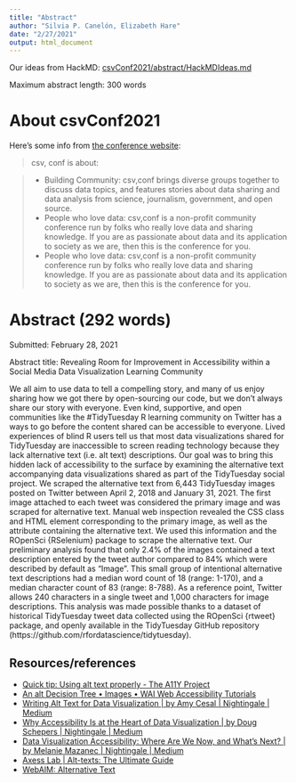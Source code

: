 ```yaml
---
title: "Abstract"
author: "Silvia P. Canelón, Elizabeth Hare"
date: "2/27/2021"
output: html_document
---
```


Our ideas from HackMD: [csvConf2021/abstract/HackMDIdeas.md](abstract/HackMDIdeas.md)

Maximum abstract length: 300 words

# About csvConf2021

Here's some info from [the conference website](https://csvconf.com/):

> csv, conf is about:

> -  Building Community: csv,conf brings diverse groups together to discuss data topics, and features stories about data sharing and data analysis from science, journalism, government, and open source.
> -  People who love data: csv,conf is a non-profit community conference run by folks who really love data and sharing knowledge. If you are as passionate about data and its application to society as we are, then this is the conference for you.
> -  People who love data: csv,conf is a non-profit community conference run by folks who really love data and sharing knowledge. If you are as passionate about data and its application to society as we are, then this is the conference for you.



# Abstract (292 words)

Submitted: February 28, 2021

Abstract title: Revealing Room for Improvement in Accessibility within a Social Media Data Visualization Learning Community

We all aim to use data to tell a compelling story, and many of us enjoy sharing how we got there by open-sourcing our code, but we don't always share our story with everyone. Even kind, supportive, and open communities like the #TidyTuesday R learning community on Twitter has a ways to go before the content shared can be accessible to everyone. Lived experiences of blind R users tell us that most data visualizations shared for TidyTuesday are inaccessible to screen reading technology because they lack alternative text (i.e. alt text) descriptions. Our goal was to bring this hidden lack of accessibility to the surface by examining the alternative text accompanying data visualizations shared as part of the TidyTuesday social project. 
We scraped the alternative text from 6,443 TidyTuesday images posted on Twitter between April 2, 2018 and January 31, 2021. The first image attached to each tweet was considered the primary image and was scraped for alternative text. Manual web inspection revealed the CSS class and HTML element corresponding to the primary image, as well as the attribute containing the alternative text. We used this information and the ROpenSci {RSelenium} package to scrape the alternative text.
Our preliminary analysis found that only 2.4% of the images contained a text description entered by the tweet author compared to 84% which were described by default as "Image". This small group of intentional alternative text descriptions had a median word count of 18 (range: 1-170), and a median character count of 83 (range: 8-788). As a reference point, Twitter allows 240 characters in a single tweet and 1,000 characters for image descriptions.
This analysis was made possible thanks to a dataset of historical TidyTuesday tweet data collected using the ROpenSci {rtweet} package, and openly available in the TidyTuesday GitHub repository (https://github.com/rfordatascience/tidytuesday).

## Resources/references

- [Quick tip: Using alt text properly - The A11Y Project](https://www.a11yproject.com/posts/2013-01-14-alt-text/)
- [An alt Decision Tree • Images • WAI Web Accessibility Tutorials](https://www.w3.org/WAI/tutorials/images/decision-tree/)
- [Writing Alt Text for Data Visualization | by Amy Cesal | Nightingale | Medium](https://medium.com/nightingale/writing-alt-text-for-data-visualization-2a218ef43f81)
- [Why Accessibility Is at the Heart of Data Visualization | by Doug Schepers | Nightingale | Medium](https://medium.com/nightingale/accessibility-is-at-the-heart-of-data-visualization-64a38d6c505b)
- [Data Visualization Accessibility: Where Are We Now, and What’s Next? | by Melanie Mazanec | Nightingale | Medium](https://medium.com/nightingale/data-visualization-accessibility-where-are-we-now-and-whats-next-b2c9eeac4e8b)
- [Axess Lab | Alt-texts: The Ultimate Guide](https://axesslab.com/alt-texts/)
- [WebAIM: Alternative Text](https://webaim.org/techniques/alttext/#basics)

